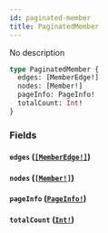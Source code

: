```yaml
---
id: paginated-member
title: PaginatedMember
---
```


No description

```graphql
type PaginatedMember {
  edges: [MemberEdge!]
  nodes: [Member!]
  pageInfo: PageInfo!
  totalCount: Int!
}
```

### Fields

#### `edges` ([`[MemberEdge!]`](/docs/graphql/objects/member-edge))

#### `nodes` ([`[Member!]`](/docs/graphql/objects/member))

#### `pageInfo` ([`PageInfo!`](/docs/graphql/objects/page-info))

#### `totalCount` ([`Int!`](/docs/graphql/scalars/int))
